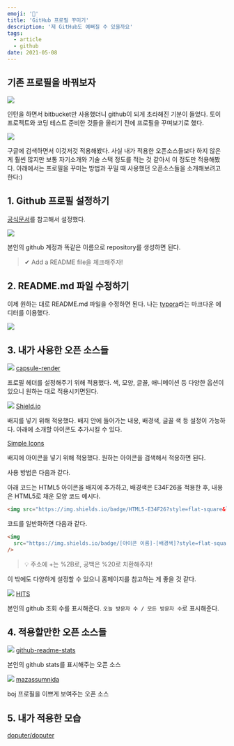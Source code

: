 ```yaml
---
emoji: '👑'
title: 'GitHub 프로필 꾸미기'
description: '제 GitHub도 예뻐질 수 있을까요'
tags:
  - article
  - github
date: 2021-05-08
---
```


## 기존 프로필을 바꿔보자

![](0.png)

인턴을 하면서 bitbucket만 사용했더니 github이 되게 초라해진 기분이 들었다. 토이 프로젝트와 코딩 테스트 준비한 것들을 올리기 전에 프로필을 꾸며보기로 했다.

![](1.png)

구글에 검색하면서 이것저것 적용해봤다. 사실 내가 적용한 오픈소스들보다 하지 않은 게 훨씬 많지만 보통 자기소개와 기술 스택 정도를 적는 것 같아서 이 정도만 적용해봤다. 아래에서는 프로필을 꾸미는 방법과 꾸밀 때 사용했던 오픈소스들을 소개해보려고 한다:)

## 1. Github 프로필 설정하기

[공식문서](https://docs.github.com/en/github/setting-up-and-managing-your-github-profile/managing-your-profile-readme)를 참고해서 설정했다.

![](2.png)

본인의 github 계정과 똑같은 이름으로 repository를 생성하면 된다.

> ✔ Add a README file을 체크해주자!

## 2. README.md 파일 수정하기

이제 원하는 대로 README.md 파일을 수정하면 된다. 나는 [typora](https://typora.io/)라는 마크다운 에디터를 이용했다.

![](3.png)

## 3. 내가 사용한 오픈 소스들

![](4.png)
[capsule-render](https://github.com/kyechan99/capsule-render)

프로필 헤더를 설정해주기 위해 적용했다. 색, 모양, 글꼴, 애니메이션 등 다양한 옵션이 있으니 원하는 대로 적용시키면된다.

![](5.png)
[Shield.io](https://shields.io/)

배지를 넣기 위해 적용했다. 배지 안에 들어가는 내용, 배경색, 글꼴 색 등 설정이 가능하다. 아래에 소개할 아이콘도 추가시킬 수 있다.

[Simple Icons](https://simpleicons.org/)

배지에 아이콘을 넣기 위해 적용했다. 원하는 아이콘을 검색해서 적용하면 된다.

사용 방법은 다음과 같다.

아래 코드는 HTML5 아이콘을 배지에 추가하고, 배경색은 E34F26을 적용한 후, 내용은 HTML5로 채운 모양 코드 예시다.

```html
<img src="https://img.shields.io/badge/HTML5-E34F26?style=flat-square&logo=HTML5&logoColor=white" />
```

코드를 일반화하면 다음과 같다.

```html
<img
  src="https://img.shields.io/badge/[아이콘 이름]-[배경색]?style=flat-square&logo=[내용]&logoColor=white"
/>
```

> 💡 주소에 +는 %2B로, 공백은 %20로 치환해주자!

이 밖에도 다양하게 설정할 수 있으니 홈페이지를 참고하는 게 좋을 것 같다.

![](6.png)
[HITS](https://hits.seeyoufarm.com/)

본인의 github 조회 수를 표시해준다. `오늘 방문자 수 / 모든 방문자 수`로 표시해준다.

## 4. 적용할만한 오픈 소스들

![](7.png)
[github-readme-stats](https://github.com/anuraghazra/github-readme-stats)

본인의 github stats를 표시해주는 오픈 소스

![](8.png)
[mazassumnida](https://github.com/mazassumnida/mazassumnida)

boj 프로필을 이쁘게 보여주는 오픈 소스

## 5. 내가 적용한 모습

[doputer/doputer](https://github.com/doputer/doputer)
